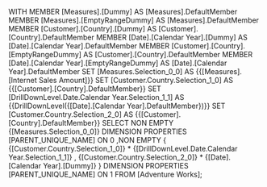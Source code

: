 WITH 
  MEMBER [Measures].[Dummy] AS 
    [Measures].DefaultMember 
  MEMBER [Measures].[EmptyRangeDummy] AS 
    [Measures].DefaultMember 
  MEMBER [Customer].[Country].[Dummy] AS 
    [Customer].[Country].DefaultMember 
  MEMBER [Date].[Calendar Year].[Dummy] AS 
    [Date].[Calendar Year].DefaultMember 
  MEMBER [Customer].[Country].[EmptyRangeDummy] AS 
    [Customer].[Country].DefaultMember 
  MEMBER [Date].[Calendar Year].[EmptyRangeDummy] AS 
    [Date].[Calendar Year].DefaultMember 
  SET [Measures.Selection_0_0] AS 
    {{[Measures].[Internet Sales Amount]}} 
  SET [Customer.Country.Selection_1_0] AS 
    {{[Customer].[Country].DefaultMember}} 
  SET [DrillDownLevel.Date.Calendar Year.Selection_1_1] AS 
    {{DrillDownLevel({[Date].[Calendar Year].DefaultMember})}} 
  SET [Customer.Country.Selection_2_0] AS 
    {{[Customer].[Country].DefaultMember}} 
SELECT 
  NON EMPTY 
    {[Measures.Selection_0_0]}
  DIMENSION PROPERTIES [PARENT_UNIQUE_NAME]  ON 0
 ,NON EMPTY 
    {
        {[Customer.Country.Selection_1_0]}
      * 
        {[DrillDownLevel.Date.Calendar Year.Selection_1_1]}
     ,
      {[Customer.Country.Selection_2_0]} * {[Date].[Calendar Year].[Dummy]}
    }
  DIMENSION PROPERTIES [PARENT_UNIQUE_NAME]  ON 1
FROM [Adventure Works];